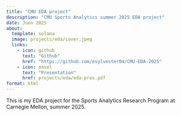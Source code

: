 ```yaml
---
title: "CMU EDA project"
description: "CMU Sports Analytics summer 2025 EDA project"
date: Juen 2025
about: 
  template: solana
  image: projects/eda/cover.jpeg
  links: 
    - icon: github
      text: "Github"
      href: "https://github.com/esylvester04/CMU-EDA-2025"
    - icon: easel
      text: "Presentation"
      href: projects/eda/eda-pres.pdf
format: html
---
```



This is my EDA project for the Sports Analytics Research Program at Carnegie Mellon, summer 2025. 